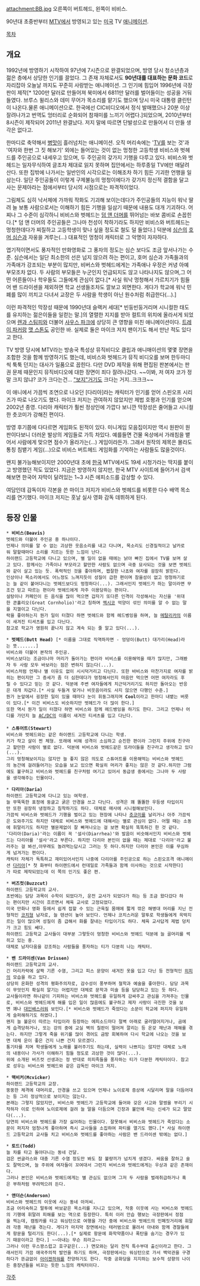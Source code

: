 {{{+1 '''<Beavis and Butthead>''' }}}

attachment:BB.jpg
오른쪽이 버트헤드, 왼쪽이 비비스. 

90년대 초중반부터 [[MTV]]에서 방영되고 있는 [[미국]] TV [[애니메이션]].

[[목차]]
== 개요 ==
1992년에 방영하기 시작하여 97년에 7시즌으로 완결되었으며, 방영 당시 청소년층과 젊은 층에서 상당한 인기를 끌었다. 그 존재 자체로서도 '''90년대를 대표하는 문화 코드'''로 자리잡아 오늘날 까지도 꾸준히 사랑받는 애니메이션. 그 인기에 힘입어 1996년에 극장판이 제작[* 1200만 달러로 만들어져 북미에서 6811만 달러를 벌어들이는 성공을 거둬들였다. 브루스 윌리스와 데미 무어가 목소리를 맡기도 했으며 당시 미국 대통령 클린턴이 나온다.물론 애니메이션으로. 한국에선 CIC비디오에서 정식 발매했으나 20분 이상 잘려나가고 번역도 엉터리로 순화되어 참재미를 느끼기 어렵다.]되었으며, 2010년부터 8시즌이 제작되어 2011년 완결났다. 저지 말에 따르면 단발성으로 만들어서 더 만들 생각은 없다고.

한마디로 축약해서 [[병맛]]이 흘러넘치는 애니메이션. 오직 머리속에는 '[[TV]]를 보는 것'과 '여자와 한번 그 짓 해보기' 외에는 들어있는 것이 없는 멍청한 고등학생 비비스와 벗헤드를 주인공으로 내세우고 있으며, 두 주인공의 갖가지 기행을 다루고 있다. 비비스와 벗헤드는 일자무식하여 글조차 제대로 읽지 못하며 집안에서는 하루종일 TV에만 매달려 산다. 또한 집밖에 나가서는 일반인의 시각으로는 이해조차 하기 힘든 기괴한 언행을 일삼는다. 일단 주인공들이 이렇게 구제불능의 멍청이에다가 갖가지 정신적 결함을 달고 사는 문제아라는 점에서부터 당시의 시점으로는 파격적이었다.

그림체도 심히 낙서체에 가까워 작화도 기괴해 보이는데다가 주인공들의 지능이 워낙 딸려 늘 보통 사람으로서는 이해하기 힘든 기행을 일삼기 때문에 내용도 대개 기괴하다. 어찌나 그 수준이 심각하니 비비스와 벗헤드는 [[덤 앤 더머]]를 뛰어넘는 바보 콤비로 손꼽힌다.[* 덤 앤 더머의 주인공들은 그나마 천성이 착하기라도 하지만 비비스와 버트헤드는 멍청한데다가 찌질하고 고등학생이 맞나 싶을 정도로 철도 덜 들었다.] 덕분에 [[심슨]]의 [[호머 심슨]]과 자웅을 겨루는(...) 대표적인 멍청이 캐릭터로 그 악명이 자자하다.
 
엽기적이면서도 풍자적인 만화영화로 그 풍자의 정도는 심슨 보다도 조금 앞서나가는 수준. 심슨에서는 일단 최소한의 선은 넘지 않으려 하는 편이고, 호머 심슨과 가족들과의 가족애가 강조되는 부분이 많지만, 비버스와 벗헤드에게는 가족애나 우정은 커녕 아예 부모조차 없다. 두 사람의 부모들은 누군인지 언급되지도 않고 나타나지도 않으며,그 어떤 어른들이나 학우들도 그들에게 관심이 없다.[* 사실 워낙 멍청해서 가르치기가 힘들어 밴 드라이센을 제외하면 학교 선생들조차도 깔보고 외면한다. 게다가 학교에 워낙 민폐를 많이 끼치고 다녀서 교장은 두 사람을 학생이 아닌 원수처럼 취급한다(...).] 

이런 파격적인 막장성 때문에 1990년대 슬랙커 세대[* 빈둥빈둥거리며 시니컬한 태도를 유지하는 젊은이들을 일컫는 말.]의 열렬한 지지를 받아 컬트의 위치에 올라서게 되었으며 [[렌과 스팀피]]와 더불어 [[사우스 파크]]에 상당히 큰 영향을 미친 애니메이션이다. [[트레이 파커]]랑 [[맷 스톤]]도 공인한 바. 실제로 둘은 마이크 저지 팬이기도 해서 만난 적도 있다고 한다.

TV 방영 당시에 MTV라는 방송국 특성상 뮤직비디오 클립과 애니매이션의 몇몇 장면을 조합한 것을 함께 방영하기도 했는데, 비비스와 벗헤드가 뮤직 비디오를 보며 한두마디씩 툭툭 던지는 대사가 일품으로 꼽힌다. 다만 DVD 제작을 위해 편집된 판본에서는 판권 문제 때문인지 뮤직비디오에 대한 장면이 죄다 잘려나갔다.
~~이봐, 저 여자 코가 정말 크지 않냐? 코가 크다는건... [["보지"거기]]도 크다는 거지..크크크~~

이 애니에서 가끔씩 조연으로 나오던 [다리아]라는 캐릭터가 인기를 얻어 스핀오프 시리즈가 따로 나오기도 했다. 마이크 저지는 관여하지 않았지만 제법 호평과 인기를 얻으며 2002년 종영. 다리아 캐릭터가 훨씬 정상인에 가깝다 보니깐 막장성은 줄어들고 시니컬한 츳코미가 강해진 편이다.

방영 후기쯤에 다다르면 게임화도 된적이 있다. 미니게임 모음집이지만 역시 원판이 원판이다보니 더러운 발상의 게임들로 가득 차있다. 예를들면 건물 옥상에서 가래침을 뱉어서 사람에게 맞으면 점수가 올라가는(...) 게임이라든가. 그래서 원작의 제목은 몰라도 통칭 침뱉기 게임(...)으로 비비스 버트헤드 게임화를 기억하는 사람들도 많을것이다. 

왠지 불가능해보이지만 2000년대 초에 [[한국]] MTV에서도 19세 시청가라는 딱지를 붙이고 방영했던 적도 있었다. 지금은 방영하지 않지만, 한국 MTV 사이트에 들어가서 검색해보면 한국어 자막이 달려있는 1~3 시즌 에피소드를 감상할 수 있다.

여담인데 감독이자 각본을 쓴 마이크 저지가 비비스와 벗헤드를 비롯한 다수 배역 목소리를 연기했다. 마이크 저지는 훗날 실사 영화 감독 데뷔하게 된다.

== 등장 인물 ==

 * '''비비스(Beavis)'''
 벗헤드와 더불어 주인공 중 하나이다. 
 언제나 의미를 알 수 없는 괴상한 웃음소리를 내고 다니며, 목소리도 신경질적이고 날카로워 말할때마다 소리를 지르는 듯한 느낌이 난다.
 하이랜드 고등학교에 다니고 있으며, 별 일이 없을 때에는 낡아 빠진 집에서 TV를 보며 살고 있다. 함께사는 가족이나 부모라고 할만한 사람도 없으며 극중 묘사되는 것을 보면 벗헤드와 같이 살고 있는 듯. 폭력적인 것을 좋아하며, 짭잘한 나쵸와 여자를 굉장히 밝힌다.
 인상이나 목소리에서도 어느정도 느껴지듯이 성질이 급한 편이며 참을성이 없고 멍청하기로는 늘 같이 붙어다니는 벗헤드보다도 멍청하다(...). 그래서인지 벗헤드가 하는 말이라면 무조건 믿고 따르는 편이라 벗헤드에게 자주 이용당하는 편이다.
 설탕이나 카페인이 든 음식을 많이 먹으면 갑자기 또다른 인격이 각성해서는 자신을 '위대한 콘홀리오(Great Cornholio)'라고 칭하며 [[멕시코]] 억양이 섞인 의미를 알 수 없는 말을 지껄이고 다닌다.
 락을 좋아하는지 뭔가 일이 터졌다 하면 벗헤드와 함께 헤드벵잉을 하며, 늘 [[메탈리카]]의 이름이 새겨진 티셔츠를 입고 다닌다. 
 참고로 학교가 영원히 끝나지 않고 계속 되는 줄 알고 있다(...).

 * '''벗헤드(Butt Head)''' [* 이름을 그대로 직역하자면 - 엉덩이(Butt) 대가리(Head)라는 뜻.......]
 비비스와 더불어 본작의 주인공. 
 비비스보다는 조금이나마 머리가 돌아가는 편이라 비비스를 이용해먹을 때가 많지만, 그래봤자 두 사람 모두 바보라는 점은 변하지 않는다(...).
 비비스처럼 언제나 별 이유도 없이 시시덕거리고 다닌다. 또한 바비스와 마찬가지로 여자를 밝히는 편이지만 그 증세가 좀 더 심한데다가 멍청해서인지 마음만 먹으면 어떤 여자라도 후릴 수 있다고 믿는 것 같다. 덕분에 주변 여자들에게 치근덕거리기도 하지만 돌아오는 반응은 대개 차갑다.[* 사실 두들겨 맞거나 비웃음이라도 사지 않으면 다행인 수준.]
 뭔가 눈앞에서 굉장한 일이 있을 때마다 눈이 휘둥그래지며 '''Cool'''이라고 한마디 내뱉는 버릇이 있다.[* 이건 비비스도 비슷하지만 벗헤드가 더 많이 한다.]
 또한 역시 뭔가 일이 터졌다 하면 비비스와 함께 헤드뱅잉을 하기도 한다. 그리고 언제나 어디를 가던지 늘 [[AC/DC]]의 이름이 새겨진 티셔츠를 입고 다닌다.
 
 * '''스튜어트(Stewart)'''
 비비스와 벗헤드와는 같은 하이랜드 고등학교에 다니는 학생. 
 키가 작고 살이 찐 체형. 또래에 비해 성격이 소심하고 순진한 편이라 그런지 주위에 친구라고 할만한 사람이 별로 없다. 덕분에 비비스와 벗헤드같은 또라이들을 친구라고 생각하고 있다(...).
 그리 멍청해보이지는 않지만 늘 좋지 않은 의도로 스튜어트를 이용해먹는 비비스와 벗헤드의 농간에 걸려들어가는 모습을 보고 있으면 확실히 머리가 좋지는 않은 것 같다.하지만 그럼에도 불구하고 비비스와 벗헤드를 친구처럼 여기고 있어서 동급생 중에서는 그나마 두 사람을 생각해주는 인물이다.

 * '''다리아(Daria)'''
 하이랜드 고등학교에 다니고 있는 여학생.
 늘 무뚝뚝한 표정에 둥글고 굵은 안경을 쓰고 다닌다. 성격은 꽤 똘똘한 우등생 타입이지만 또한 굉장히 냉정하고 침착하기도 하다. 대체로 매사에 시니컬해보인다.
 가끔씩 비비스와 벗헤드가 기행을 벌이고 있는 현장에 나타나 [[츳코미]]를 날리거나 아주 가끔씩은 도와주기도 하지만 대체로 비비스와 벗헤드에 대해서는 별로 관심이 없다. 어떨 때는 소동에 휘말리기도 하지만 별문제없이 잘 빠져나오는 걸 보면 확실히 똑똑하긴 한 것 같다.
 '다리아(Daria)'라는 이름이 꼭 '설사(Diarrhea)'와 발음이 비슷해서인지 비비스와 벗헤드는 다리아를 '설사'라고 부른다. 하지만 다리아 본인이 없을 때는 제대로 '다리아'라고 불러주는 걸 봐선,아무래도 놀려먹는답시고 그러는 듯 하다.하지만 다리아 본인은 이를 무심하게 넘겨가는 편이다.
 캐릭터 자체가 독특하고 재미있어서인지 나중에 다리아를 주인공으로 하는 스핀오프격 애니메이션 [[다리아]][* 첫 화부터 하이랜드에서 런데일로 가족들과 함께 이사하는 것으로 시작한다]가 따로 제작되었는데 이 쪽의 인기도 좋은 편.

 * '''버즈컷(Buzzcut)'''
 하이랜드 고등학교의 교사.
 초반에는 담당 과목이 수학이 되었다가, 운전 교사가 되었다가 하는 등 조금 왔다갔다 하는 편이지만 시간이 흐르면서 체육 교사로 고정되었다.
 미국 만화나 영화 등에서 쉽게 접할 수 있는 근육질 몸매에 짧게 깎은 해병대 머리를 지닌 전형적인 [[코치]]형 남자로, 늘 텐션이 높아 보인다. 언제나 코치스러운 말투로 학생들에게 윽박지르는 일이 많으며 성질이 좀 급해서 화를 잘내는 타입이기도 하다. 체육 교사답게 제법 덩치가 크고 힘도 쎄다.
 하이랜드 고등학교 교사들이 대부분 그렇듯이 멍청한 비비스와 벗헤드 덕분에 늘 골머리를 썩히고 있는 중.
 대체로 남자다움을 강조하는 사람들을 풍자하는 티가 다분히 나는 캐릭터.

 * '''밴 드라이센(Van Drissen)'''
 하이랜드 고등학교의 교사.
 긴 머리카락에 살짝 기른 수염, 그리고 피스 문양이 새겨진 옷을 입고 다닌 등 전형적인 [[히피]]의 모습을 하고 있다.
 상당히 온화한 성격의 평화주의자로, 감수성이 풍부하며 철학과 예술을 좋아한다. 담당 과목이 무엇인지 확실히 알기는 어렵지만 대체로 문학과 미술 등을 담당하고 있는 듯 하다.
 교사들이라면 하나같이 기피하는 비비스와 벗헤드를 유일하게 감싸주고 관심을 가져주는 인물로, 비비스와 벗헤드에게 해를 입은 일이 많음에도 불구하고 제자 사랑이 극진한 것을 보면 꽤나 [[대인배]]스러워 보인다.[* 비비스와 벗헤드가 죽었다는 소문이 학교에 퍼지자 유일하게 슬퍼해하기도 하였다.]
 왠지 늘 불운이 따르는 타입이라 등장하는 에피소드마다 절벽 아래로 굴러떨어지거나, 곰에게 습격당하거나, 또는 강의 중에 교실 벽의 칠판이 떨어져 깔리는 등 온갖 재난과 재해를 겪는다. 하지만 그렇게 죽을 위기를 많이 겪어도 금방 회복하여 다시 학교에 나오는 것을 보면 대체 운이 좋은 건지 나쁜 건지 모르겠다. 
 통기타를 치며 학생들에게 노래를 불러주기도 하는데, 실력이 나쁘지는 않지만 대체로 노래의 내용이나 가사가 이해하기 힘들 정도로 괴상한 것이 많다(...).
 위에 소개된 버즈컷 선생과는 정 반대로 히피족들을 풍자하는 티가 다분한 캐릭터이다. 참고로 성우는 비비스와 벗헤드와 같은 감독인 마이크 저지.

 * '''맥비커(Mcvicker)'''
 하이랜드 고등학교의 교장.
 뚱뚱한 체격에 대머리로, 안경을 쓰고 있으며 언제나 노이로제 증상에 시달리며 말을 더듬어대는 등 그리 정상적으로 보이지는 않는다.
 본래는 그렇지 않았지만, 비비스와 벗헤드가 고등학교에 들어와 갖은 사고와 말썽을 부리기 시작하자 이로 인하여 노이로제에 걸려 늘 말을 더듬으며 긴장과 불안에 떠는 신세가 되고 말았다(...).
 당연히 비비스와 벗헤드를 가장 싫어하는 인물이다. 잘못해서 비비스와 벗헤드가 죽었다는 소문이 퍼지자 엄청나게 좋아하며 즉시 교사들을 소집하여 파티를 열기도 했다.[* 사실 하이랜드 고등학교의 교사들 치고 비비스와 벗헤드를 좋아하는 사람은 밴 드라이센 밖에는 없다.]

 * '''토드(Todd)'''
 늘 차를 타고 돌아다니는 동네 건달.
 검은 썬글라스와 대충 기른 수염 정도만 봐도 참 불량끼가 넘치게 생겼다. 싸움을 잘하고 술도 잘먹으며, 늘 주위에 여자들이 꼬여대서 그런지 비비스와 벗헤드에게는 우상과 같은 존재이다.
 그러나 본인은 비비스와 벗헤드에게는 별 관심도 없으며 그저 두 사람을 벌레취급하거나 혹은 부하처럼 부려먹으려 든다.

 * '''앤더슨(Anderson)'''
 비비스와 벗헤드의 이웃에 사는 동네 아저씨.
 조금 어리숙하고 말투에 바보같은 목소리를 지니고 있으며, 작중 이웃에 사는 비비스와 벗헤드의 기행에 휘말려 피해를 보는 역으로 등장한다. 특히 이러 안습 행보는 극장판에서 정점을 찍는데, 캠핑카를 타고 워싱턴으로 여행을 가던 중에 비비스와 벗헤드의 민폐짓거리에 휘말려 각종 재난을 겪는다. 게다가 마지막 장면에서는 테러범으로 몰려서 아내와 함께 경찰들에게 항문을 털리기도 한다(...).[* 실제로 항문에 화학약품이나 폭탄을 숨기는 경우가 있기 때문이라고 한다.] ~~아내는 무슨 죄라고~~
 그러나 이런 우스꽝스럽고 호구같은(...) 면모와는 달리 전직 특수부대 출신이라고 한다. 그래서인지 가끔 애국주의적 발언을 하기도 하며, 극장판에서는 워싱턴으로 가서 백악관을 구경하다가 뜬금없이 [[아이젠하워]]를 찬양하기도 한다. 작중 공화당을 지지하는 보수적 성향의 나이든 중장년들을 비꼬는 듯한 느낌의 캐릭터이다.

[[각주]]
